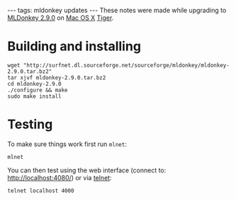 ---
tags: mldonkey updates
---
These notes were made while upgrading to [[MLDonkey 2.9.0]] on [[Mac OS X]] [[Tiger]].

= Building and installing =

<pre>wget "http://surfnet.dl.sourceforge.net/sourceforge/mldonkey/mldonkey-2.9.0.tar.bz2"
tar xjvf mldonkey-2.9.0.tar.bz2 
cd mldonkey-2.9.0
./configure && make
sudo make install</pre>

= Testing =

To make sure things work first run <tt>mlnet</tt>:

<pre>mlnet</pre>

You can then test using the web interface (connect to: http://localhost:4080/) or via [[telnet]]:

<pre>telnet localhost 4000</pre>
